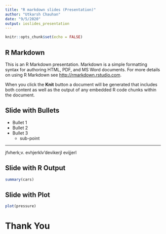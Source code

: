 ```yaml
---
title: "R markdown slides (Presentation)"
author: "Utkarsh Chauhan"
date: "9/5/2020"
output: ioslides_presentation
---
```


```r
knitr::opts_chunk$set(echo = FALSE)
```

## R Markdown

This is an R Markdown presentation. Markdown is a simple formatting syntax for authoring HTML, PDF, and MS Word documents. For more details on using R Markdown see <http://rmarkdown.rstudio.com>.

When you click the **Knit** button a document will be generated that includes both content as well as the output of any embedded R code chunks within the document.

## Slide with Bullets

- Bullet 1
- Bullet 2
- Bullet 3
    + sub-point
    
***
jfvherk;v.
evhjerklv'devikerjl
evijjerl

## Slide with R Output

```r
summary(cars)
```

## Slide with Plot

```r
plot(pressure)
```


# Thank You
  
